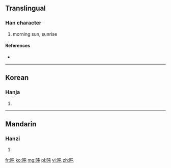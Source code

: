 ==Translingual==

===Han character===
{{Han char|rn=72|rad=日|as=04|sn=8|four=6501<sub>7</sub>|canj=日心山 (APU)}}

# morning sun, sunrise

====References====
* {{Han ref|kx=0490.270|dkj=13777|dj=0851.260|hdz=21489.060|uh=65FD|ud=26109|bh=CCCE|bd=52430}}

----

==Korean==

===Hanja===
{{ko-hanja|hangeul=돈|eumhun=|rv=don|mr=ton|y=ton}}

# {{defn|Korean|sort=日04}}

----

==Mandarin==

===Hanzi===
{{cmn-hanzi|pin=[[tūn]] ([[tun1]])|wg=t'un<sup>1</sup>}}

# {{defn|Mandarin|sort=日04}}

[[fr:旽]]
[[ko:旽]]
[[mg:旽]]
[[pl:旽]]
[[vi:旽]]
[[zh:旽]]